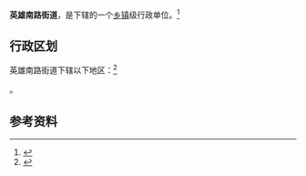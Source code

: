 {{中国乡级行政区|14/04/02/003/000}}

'''英雄南路街道'''，是{{PRC admin/fullname|14/04/02/003/000|3}}下辖的一个[[乡镇|乡镇]]级行政单位。<ref>{{PRC admin/ref sgc|{{PRC admin/parent|14/04/02/003/000}}}}</ref>

== 行政区划 ==

英雄南路街道下辖以下地区：<ref>{{PRC admin/ref sgc|14/04/02/003/000}}</ref>

{{PRC admin/children|14/04/02/003/000}}。

== 参考资料 ==

{{reflist}}

{{行政区划小作品}}
{{PRC admin/navcat|14/04/02/003/000}}